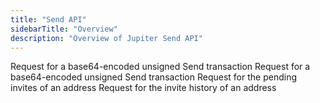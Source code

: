 ```yaml
---
title: "Send API"
sidebarTitle: "Overview"
description: "Overview of Jupiter Send API"
---
```


<CardGroup>
  <Card title="craft-send" href="/api-reference/send/craft-send" icon="file-lines" horizontal>
    Request for a base64-encoded unsigned Send transaction
  </Card>
  <Card title="craft-clawback" href="/api-reference/send/craft-clawback" icon="file-lines" horizontal>
    Request for a base64-encoded unsigned Send transaction
  </Card>
  <Card title="pending-invites" href="/api-reference/send/pending-invites" icon="file-lines" horizontal>
    Request for the pending invites of an address
  </Card>
  <Card title="invite-history" href="/api-reference/send/invite-history" icon="file-lines" horizontal>
    Request for the invite history of an address
  </Card>
</CardGroup>
